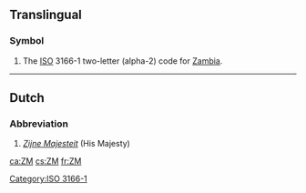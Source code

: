 ==Translingual==

===Symbol===
{{head|mul|symbol}}

# The [[ISO]] 3166-1 two-letter (alpha-2) code for [[Zambia]].

[[Category:ISO 3166-1]]

----

==Dutch==

===Abbreviation===
{{rfc-header|Abbreviation}}
{{head|nl|abbreviation}}
# ''[[Zijne Majesteit]]'' (His Majesty)

[[ca:ZM]]
[[cs:ZM]]
[[fr:ZM]]